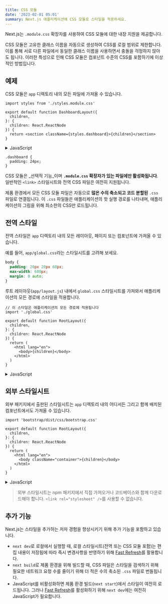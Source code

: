 ```yaml
---
title: CSS 모듈
date: '2023-02-01 05:01'
summary: Next.js 애플리케이션에 CSS 모듈로 스타일을 적용하세요.
---
```


<TOCInline toc={props.toc} asDisclosure />


Next.js는 `.module.css` 확장자를 사용하여 CSS 모듈에 대한 내장 지원을 제공합니다.

CSS 모듈은 고유한 클래스 이름을 자동으로 생성하여 CSS를 로컬 범위로 제한합니다. 이를 통해 서로 다른 파일에서 동일한 클래스 이름을 사용하면서 충돌을 걱정하지 않아도 됩니다. 이러한 특성으로 인해 CSS 모듈은 컴포넌트 수준의 CSS를 포함하기에 이상적인 방법입니다.

## 예제

CSS 모듈은 `app` 디렉토리 내의 모든 파일에 가져올 수 있습니다.

```tsx:app/dashboard/layout.tsx
import styles from './styles.module.css'

export default function DashboardLayout({
  children,
}: {
  children: React.ReactNode
}) {
  return <section className={styles.dashboard}>{children}</section>
}
```

<details>
    <summary>JavaScript</summary>

```jsx:app/dashboard/layout.js
import styles from './styles.module.css'

export default function DashboardLayout({ children }) {
  return <section className={styles.dashboard}>{children}</section>
}
```
</details>
<p />

```css:"app/dashboard/styles.module.css"
.dashboard {
  padding: 24px;
}
```

CSS 모듈은 _선택적 기능_이며 **`.module.css` 확장자가 있는 파일에만 활성화됩니다**.
일반적인 `<link>` 스타일시트와 전역 CSS 파일은 여전히 지원됩니다.

제품 환경에서 모든 CSS 모듈 파일은 자동으로 **많은 수의 축소되고 코드 분할된** `.css` 파일로 연결됩니다.
이 `.css` 파일들은 애플리케이션의 핫 실행 경로를 나타내며, 애플리케이션의 그림을 위해 최소한의 CSS만 로드됩니다.

## 전역 스타일
전역 스타일은 `app` 디렉토리 내의 모든 레이아웃, 페이지 또는 컴포넌트에 가져올 수 있습니다.

예를 들어, `app/global.css`라는 스타일시트를 고려해 보세요.

```css
body {
  padding: 20px 20px 60px;
  max-width: 680px;
  margin: 0 auto;
}
```

루트 레이아웃(`app/layout.js`) 내에서 `global.css` 스타일시트를 가져와서 애플리케이션의 모든 경로에 스타일을 적용합니다.

```tsx:app/layout.tsx
// 이 스타일은 애플리케이션의 모든 경로에 적용됩니다
import './global.css'

export default function RootLayout({
  children,
}: {
  children: React.ReactNode
}) {
  return (
    <html lang="en">
      <body>{children}</body>
    </html>
  )
}
```

<details>
    <summary>JavaScript</summary>

```jsx:app/layout.js
// 이 스타일은 애플리케이션의 모든 경로에 적용됩니다
import './global.css'

export default function RootLayout({ children }) {
  return (
    <html lang="en">
      <body>{children}</body>
    </html>
  )
}
```
</details>

## 외부 스타일시트

외부 패키지에서 출판된 스타일시트는 `app` 디렉토리 내의 어디서든 그리고 함께 배치된 컴포넌트에서도 가져올 수 있습니다.

```tsx:app/layout.tsx
import 'bootstrap/dist/css/bootstrap.css'

export default function RootLayout({
  children,
}: {
  children: React.ReactNode
}) {
  return (
    <html lang="en">
      <body className="container">{children}</body>
    </html>
  )
}
```

<details>
    <summary>JavaScript</summary>

```jsx:app/layout.js
import 'bootstrap/dist/css/bootstrap.css'

export default function RootLayout({ children }) {
  return (
    <html lang="en">
      <body className="container">{children}</body>
    </html>
  )
}
```
</details>

> 외부 스타일시트는 npm 패키지에서 직접 가져오거나 코드베이스와 함께 다운로드해야 합니다. `<link rel="stylesheet" />`를 사용할 수 없습니다.

## 추가 기능

Next.js는 스타일을 추가하는 저자 경험을 향상시키기 위해 추가 기능을 포함하고 있습니다.

- `next dev`로 로컬에서 실행할 때, 로컬 스타일시트(전역 또는 CSS 모듈 포함)는 편집 내용이 저장됨에 따라 즉시 변경사항을 반영하기 위해 [Fast Refresh](https://nextjs.org/docs/architecture/fast-refresh)를 활용합니다.
- `next build`로 제품 환경을 위해 빌드할 때, CSS 파일은 스타일을 검색하기 위해 필요한 네트워크 요청 수를 줄이기 위해 더 적은 수의 축소된 `.css` 파일로 번들됩니다.
- JavaScript를 비활성화하면 제품 환경 빌드(`next start`)에서 스타일이 여전히 로드됩니다. 그러나 [Fast Refresh](https://nextjs.org/docs/architecture/fast-refresh)를 활성화하기 위해 `next dev`에는 여전히 JavaScript가 필요합니다.